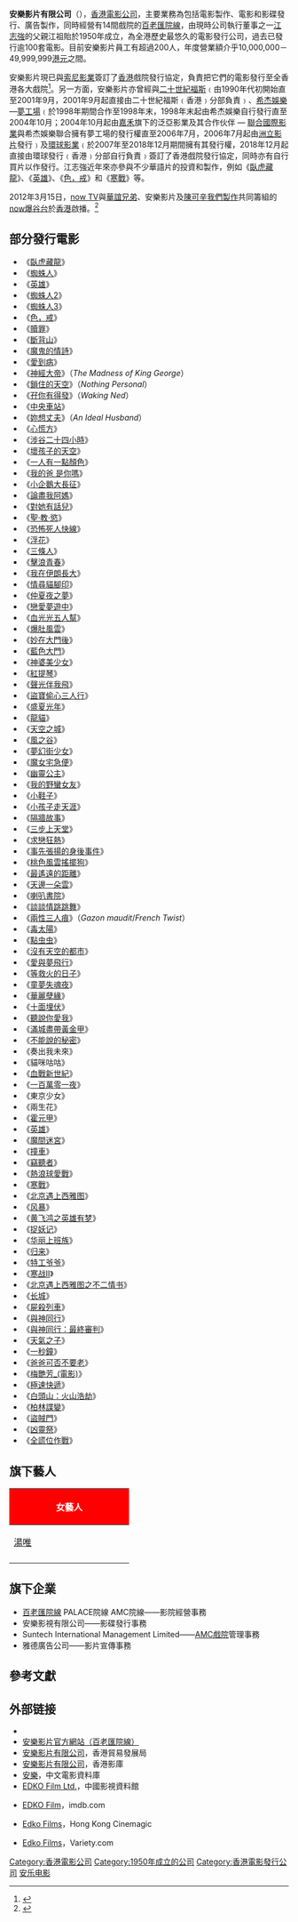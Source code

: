 {{noteTA
|G1=Show
|1=zh-hans:索尼影视娱乐;zh-hk:新力影業;zh-tw:新力影業;
|2=zh-hans:蜘蛛俠;zh-hk:蜘蛛俠;zh-tw:蜘蛛人;
|3=zh-hans:蜘蛛俠2;zh-hk:蜘蛛俠2;zh-tw:蜘蛛人2;
|4=zh-hans:蜘蛛俠3;zh-hk:蜘蛛俠3;zh-tw:蜘蛛人3;
|5=zh-hans:赎罪;zh-hk:愛·誘·罪;zh-tw:贖罪;
}}
{{Infobox Company
| name                = 安樂影片有限公司
| name_en             = Edko Films Ltd.
| logo                = [[File:EDKO_FILM.jpg|200px]]
| logo_caption        =
| image               = 
| image_caption       =
| type                = [[電影公司|電影公司]]
| native_name         =
| native_name_lang    =
| other_name          =
| traded_as           = 
| com_code            =
| ROC_UBN             =
| fate                =
| predecessor         =
| successor           =
| foundation          = 1950年
| defunct             =
| location            = {{HK}}
| locations           =
| area_served         = 
| founder             = 江祖貽
| chairman            = 
| president           =
| vice_chairman       =
| MD                  =
| GM                  =
| CEO                 =
| CFO                 =
| COO                 =
| CMO                 =
| CD                  =
| key_people          = [[江志強|江志強]](執行董事)
| industry            = 電影業
| products            = 電影製作、電影、影碟發行、廣告製作
| services            =
| revenue             = 
| operating_income    =
| net_income          = 
| aum                 =
| assets              =  
| equity              = 
| owner               =
| num_employees       = 
| parent              =
| divisions           =
| subsid              =
| homepage            = 
| zip_code            =
| telephone_no        =
| slogan              =
| capital             =
| market_value        =
| P/E_ratio           =
| earnings_per_share  =
| net_asset_value     =
| accounting_period   =
| major_shareholder   =
| footnotes           =
}}
'''安樂影片有限公司 '''（{{lang-en|Edko Films Ltd.}}），[[香港|香港]][[電影公司|電影公司]]，主要業務為包括電影製作、電影和影碟發行、廣告製作，同時經營有14間戲院的[[百老匯院線|百老匯院線]]，由現時公司執行董事之一[[江志強|江志強]]的父親江祖貽於1950年成立，為全港歷史最悠久的電影發行公司，過去已發行逾100套電影。目前安樂影片員工有超過200人，年度營業額介乎10,000,000－49,999,999[[港元|港元]]之間。

安樂影片現已與[[索尼影業|索尼影業]]簽訂了[[香港|香港]]戲院發行協定，負責把它們的電影發行至全香港各大戲院<ref>{{cite web |url=http://www.varietyasiaonline.com/content/view/4553/53/ |title=存档副本 |accessdate=2008-05-14 |deadurl=yes |archiveurl=https://web.archive.org/web/20080501073026/http://www.varietyasiaonline.com/content/view/4553/53/ |archivedate=2008-05-01 }}</ref>。另一方面，安樂影片亦曾經與[[二十世紀福斯|二十世紀福斯]]﹙由1990年代初開始直至2001年9月，2001年9月起直接由二十世紀福斯﹙香港﹚分部負責﹚、[[希杰娛樂|希杰娛樂]]—[[夢工場|夢工場]]﹙於1998年期間合作至1998年末，1998年末起由希杰娛樂自行發行直至2004年10月；2004年10月起由[[嘉禾|嘉禾]]旗下的泛亞影業及其合作伙伴 — [[聯合國際影業|聯合國際影業]]與希杰娛樂聯合擁有夢工場的發行權直至2006年7月，2006年7月起由[[洲立影片|洲立影片]]發行﹚及[[環球影業|環球影業]]﹙於2007年至2018年12月期間擁有其發行權，2018年12月起直接由環球發行﹙香港﹚分部自行負責﹚簽訂了香港戲院發行協定，同時亦有自行買片以作發行。江志強近年來亦參與不少華語片的投資和製作，例如《[[臥虎藏龍_(電影)|臥虎藏龍]]》、《[[英雄_(電影)|英雄]]》、《[[色，戒|色，戒]]》和《[[寒戰|寒戰]]》等。 

2012年3月15日，[[now寬頻電視|now TV]]與[[華誼兄弟|華誼兄弟]]、安樂影片及[[陳可辛|陳可辛]][[我們製作|我們製作]]共同籌組的[[now爆谷台|now爆谷台]]於[[香港|香港]]啟播。<ref>{{cite news |language=zh-hk |url=http://now-tv.now.com/whats-news/2219725 |title=最強華語電影頻道now爆谷台 全天候24小時不停播放本地首輪猛片及亞洲頂級電影 |accessdate=2012年2月23日 }}{{Dead link|date=2019年10月 |bot=InternetArchiveBot |fix-attempted=yes }}</ref>

==部分發行電影==
*《[[臥虎藏龍_(電影)|臥虎藏龍]]》
*《[[蜘蛛人_(電影)|蜘蛛人]]》
*《[[英雄_(電影)|英雄]]》
*《[[蜘蛛人2|蜘蛛人2]]》
*《[[蜘蛛人3|蜘蛛人3]]》
*《[[色，戒|色，戒]]》
*《[[贖罪|贖罪]]》
*《[[斷背山|斷背山]]》
*《[[魔鬼的情詩|魔鬼的情詩]]》
*《[[愛到病|愛到病]]》
*《[[神經大帝|神經大帝]]》（''The Madness of King George''）
*《[[鎖住的天空|鎖住的天空]]》（''Nothing Personal''）
*《[[孖你有得發|孖你有得發]]》（''Waking Ned''）
*《[[中央車站_(電影)|中央車站]]》
*《[[妳想丈夫|妳想丈夫]]》（''An Ideal Husband''）
*《[[心慌方|心慌方]]》
*《[[涉谷二十四小時|涉谷二十四小時]]》
*《[[壞孩子的天空|壞孩子的天空]]》
*《[[一人有一點顏色|一人有一點顏色]]》
*《[[我的爸_是你嗎|我的爸 是你嗎]]》
*《[[小企鵝大長征|小企鵝大長征]]》
*《[[論盡我阿媽|論盡我阿媽]]》
*《[[對她有話兒|對她有話兒]]》
*《[[壞教慾|聖·教·慾]]》
*《[[恐怖死人快線|恐怖死人快線]]》
*《[[玩美女人|浮花]]》
*《[[三條人|三條人]]》
*《[[擊浪青春|擊浪青春]]》
*《[[我在伊朗長大|我在伊朗長大]]》
*《[[情尋貓腳印|情尋貓腳印]]》
*《[[仲夏夜之夢|仲夏夜之夢]]》
*《[[戀愛夢遊中|戀愛夢遊中]]》
*《[[血光光五人幫|血光光五人幫]]》
*《[[爆肚風雲|爆肚風雲]]》
*《[[妙在大門後|妙在大門後]]》
*《[[藍色大門|藍色大門]]》
*《[[神婆美少女|神婆美少女]]》
*《[[紅提琴|紅提琴]]》
*《[[聲光伴我飛|聲光伴我飛]]》
*《[[盜寶偷心三人行|盜寶偷心三人行]]》
*《[[盛夏光年|盛夏光年]]》
*《[[龍貓|龍貓]]》
*《[[天空之城|天空之城]]》
*《[[風之谷_(電影)|風之谷]]》
*《[[夢幻街少女|夢幻街少女]]》
*《[[魔女宅急便|魔女宅急便]]》
*《[[幽靈公主|幽靈公主]]》
*《[[我的野蠻女友|我的野蠻女友]]》
*《[[小鞋子|小鞋子]]》
*《[[小孩子走天涯|小孩子走天涯]]》
*《[[隔牆故事|隔牆故事]]》
*《[[三步上天堂|三步上天堂]]》
*《[[求戀狂熱|求戀狂熱]]》
*《[[事先張揚的身後事件|事先張揚的身後事件]]》
*《[[桃色風雲搖擺狗|桃色風雲搖擺狗]]》
*《[[最遙遠的距離|最遙遠的距離]]》
*《[[天邊一朵雲|天邊一朵雲]]》
*《[[喇叭書院|喇叭書院]]》
*《[[談談情跳跳舞|談談情跳跳舞]]》
*《[[兩性三人痕|兩性三人痕]]》（''Gazon maudit''/''French Twist''）
*《[[毒太陽|毒太陽]]》
*《[[點虫虫|點虫虫]]》
*《[[沒有天空的都市|沒有天空的都市]]》
*《[[愛與夢飛行|愛與夢飛行]]》
*《[[等救火的日子|等救火的日子]]》
*《[[童夢失魂夜|童夢失魂夜]]》
*《[[華麗孽緣|華麗孽緣]]》
*《[[十面埋伏_(电影)|十面埋伏]]》
*《[[聽說你愛我|聽說你愛我]]》
*《[[滿城盡帶黃金甲|滿城盡帶黃金甲]]》
*《[[不能說的秘密|不能說的秘密]]》
*《奏出我未來》
*《貓咪咕咕》
*《[[血戰新世紀|血戰新世紀]]》
*《[[一百萬零一夜|一百萬零一夜]]》
*《東京少女》
*《兩生花》
*《[[霍元甲_(2006年電影)|霍元甲]]》
*《[[英雄_(电影)|英雄]]》
*《[[魔間迷宮|魔間迷宮]]》
*《[[撞车_(电影)|撞車]]》
*《[[竊聽風暴|竊聽者]]》
*《[[熱浪球愛戰|熱浪球愛戰]]》
*《[[寒戰|寒戰]]》
*《[[北京遇上西雅图|北京遇上西雅图]]》
*《[[风暴_(电影)|风暴]]》
*《[[黄飞鸿之英雄有梦|黄飞鸿之英雄有梦]]》
*《[[捉妖记_(2015年电影)|捉妖记]]》
*《[[华丽上班族_(电影)|华丽上班族]]》
*《[[归来_(电影)|归来]]》
*《[[特工爷爷|特工爷爷]]》
*《[[寒战II|寒战II]]》
*《[[北京遇上西雅图之不二情书|北京遇上西雅图之不二情书]]》
*《[[长城_(电影)|长城]]》
*《[[屍殺列車|屍殺列車]]》
*《[[與神同行_(電影)|與神同行]]》
*《[[與神同行：最終審判|與神同行：最終審判]]》
*《[[天氣之子|天氣之子]]》
*《[[一秒鐘|一秒鐘]]》
*《[[爸爸可否不要老|爸爸可否不要老]]》
*《[[梅艷芳_(電影)|梅艷芳_(電影)]]》
*《[[極速快遞|極速快遞]]》
*《[[白頭山：火山浩劫|白頭山：火山浩劫]]》
*《[[柏林諜變|柏林諜變]]》
*《[[盜賊門|盜賊門]]》
*《[[凶靈祭|凶靈祭]]》
*《[[全謊位作戰|全謊位作戰]]》

==旗下藝人==
{| class="wikitable" cellpadding="1"
|-
! style="background:red; color:white" colspan="3" | '''女藝人'''
|-
| width="200"| [[湯唯|湯唯]] || width="200"| [[桂綸鎂|桂綸鎂]] || width="200"| [[王丹妮|王丹妮]]
|-
|}

==旗下企業==
* [[百老匯院線|百老匯院線]] PALACE院線 AMC院線——影院經營事務
* 安樂影視有限公司——影碟發行事務
* Suntech International Management Limited——[[AMC電影院|AMC戲院]]管理事務
* 雅德廣告公司——影片宣傳事務

==參考文獻==
<div class="references-small">
<references />
</div>

==外部链接==
*{{hkmdb company|1526}}
*[http://www.cinema.com.hk 安樂影片官方網站（百老匯院線）]
*[http://www.hktdc.com/sourcing/hk_company_directory.htm?locale=zh_TW&companyid=1X02SA33 安樂影片有限公司]，香港貿易發展局
*[http://hkmdb.com/db/companies/view.mhtml?id=1526&display_set=big5 安樂影片有限公司]，香港影庫
*[http://www.dianying.com/ft/company/Anle 安樂]，中文電影資料庫
*[https://web.archive.org/web/20101218142456/http://hk.cnmdb.com/company/5130 EDKO Film Ltd.]，中國影視資料館
*{{en}} [http://www.imdb.com/company/co0010281/ EDKO Film]，imdb.com
*{{en}} [http://www.hkcinemagic.com/en/studio.asp?id=147 Edko Films]，Hong Kong Cinemagic
*{{en}} [https://web.archive.org/web/20080818163844/http://www.variety.com/profiles/Company/main/2044698/Edko%2BFilms.html Edko Films]，Variety.com

{{DEFAULTSORT:AN}}
[[Category:香港電影公司|Category:香港電影公司]]
[[Category:1950年成立的公司|Category:1950年成立的公司]]
[[Category:香港電影發行公司|Category:香港電影發行公司]]
[[Category:安乐电影|]]